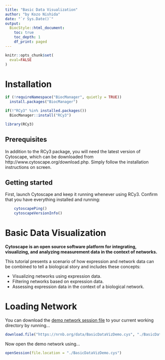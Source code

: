 ```yaml
---
title: "Basic Data Visualization"
author: "by Kozo Nishida"
date: "`r Sys.Date()`"
output:
  BiocStyle::html_document:
    toc: true
    toc_depth: 1
    df_print: paged
---
```

```r
knitr::opts_chunk$set(
  eval=FALSE
)
```

# Installation
```r
if (!requireNamespace("BiocManager", quietly = TRUE))
  install.packages("BiocManager")

if(!"RCy3" %in% installed.packages())
  BiocManager::install("RCy3")

library(RCy3)
```

## Prerequisites
In addition to the RCy3 package, you will need the latest version of Cytoscape, which can be downloaded from http://www.cytoscape.org/download.php. Simply follow the installation instructions on screen.

## Getting started
First, launch Cytoscape and keep it running whenever using RCy3. Confirm that you have everything installed and running:
```r
    cytoscapePing()
    cytoscapeVersionInfo()
```

# Basic Data Visualization

**Cytoscape is an open source software platform for integrating, visualizing, and analyzing measurement data in the context of networks.**

This tutorial presents a scenario of how expression and network data can be combined to tell a biological story and includes these concepts:

 - Visualizing networks using expression data.
 - Filtering networks based on expression data.
 - Assessing expression data in the context of a biological network.

# Loading Network
You can download the [demo network session file](https://nrnb.org/data/BasicDataVizDemo.cys) to your current working directory by running...
```r
download.file("https://nrnb.org/data/BasicDataVizDemo.cys", "./BasicDataVizDemo.cys", 'auto')
```

Now open the demo network using...
```r
openSession(file.location = "./BasicDataVizDemo.cys")
```

